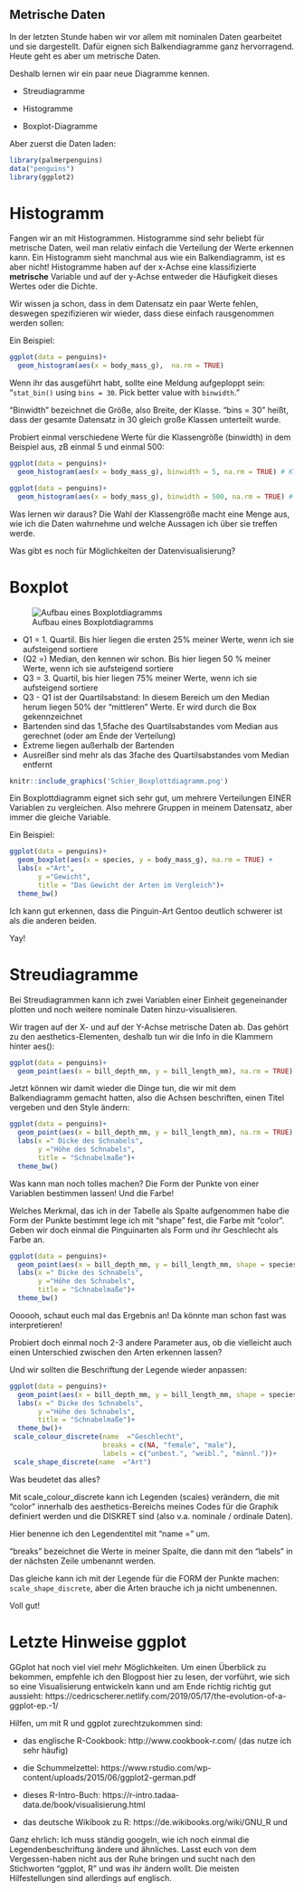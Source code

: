 
## Metrische Daten

In der letzten Stunde haben wir vor allem mit nominalen Daten gearbeitet und sie dargestellt. Dafür eignen sich Balkendiagramme ganz hervorragend. Heute geht es aber um metrische Daten.

Deshalb lernen wir ein paar neue Diagramme kennen.

- Streudiagramme

- Histogramme

- Boxplot-Diagramme 


Aber zuerst die Daten laden:
```r
library(palmerpenguins)
data("penguins")
library(ggplot2)

```


# Histogramm

Fangen wir an mit Histogrammen. Histogramme sind sehr beliebt für metrische Daten, weil man relativ einfach die Verteilung der Werte erkennen kann. Ein Histogramm sieht manchmal aus wie ein Balkendiagramm, ist es aber nicht! Histogramme haben auf der x-Achse eine klassifizierte **metrische** Variable und auf der y-Achse entweder die Häufigkeit dieses Wertes oder die Dichte. 

Wir wissen ja schon, dass in dem Datensatz ein paar Werte fehlen, deswegen spezifizieren wir wieder, dass diese einfach rausgenommen werden sollen:

Ein Beispiel:

```r
ggplot(data = penguins)+
  geom_histogram(aes(x = body_mass_g),  na.rm = TRUE)
```

Wenn ihr das ausgeführt habt, sollte eine Meldung aufgeploppt sein: "`stat_bin()` using `bins = 30`. Pick better value with `binwidth`."

"Binwidth" bezeichnet die Größe, also Breite, der Klasse. "bins = 30" heißt, dass der gesamte Datensatz in 30 gleich große Klassen unterteilt wurde.

Probiert einmal verschiedene Werte für die Klassengröße (binwidth) in dem Beispiel aus, zB einmal 5 und einmal 500:

```r
ggplot(data = penguins)+
  geom_histogram(aes(x = body_mass_g), binwidth = 5, na.rm = TRUE) # Klassengröße 5. Versucht doch einmal andere Werte und schaut, was passiert!
```

```r
ggplot(data = penguins)+
  geom_histogram(aes(x = body_mass_g), binwidth = 500, na.rm = TRUE) # Klassengröße 500. Versucht doch einmal andere Werte und schaut, was passiert!
```



Was lernen wir daraus?
Die Wahl der Klassengröße macht eine Menge aus, wie ich die Daten wahrnehme und welche Aussagen ich über sie treffen werde. 

Was gibt es noch für Möglichkeiten der Datenvisualisierung?


# Boxplot

![Aufbau eines Boxplotdiagramms](Schier_Boxplottdiagramm.png)

- Q1 = 1. Quartil. Bis hier liegen die ersten 25% meiner Werte, wenn ich sie aufsteigend sortiere
- (Q2 =) Median, den kennen wir schon. Bis hier liegen 50 % meiner Werte, wenn ich sie aufsteigend sortiere
- Q3 = 3. Quartil, bis hier liegen 75% meiner Werte, wenn ich sie aufsteigend sortiere
- Q3 - Q1 ist der Quartilsabstand: In diesem Bereich um den Median herum liegen 50% der "mittleren" Werte. Er wird durch die Box gekennzeichnet
- Bartenden sind das 1,5fache des Quartilsabstandes vom Median aus gerechnet (oder am Ende der Verteilung)
- Extreme liegen außerhalb der Bartenden
- Ausreißer sind mehr als das 3fache des Quartilsabstandes vom Median entfernt



```r
knitr::include_graphics('Schier_Boxplottdiagramm.png')
```

Ein Boxplottdiagramm eignet sich sehr gut, um mehrere Verteilungen EINER Variablen zu vergleichen. Also mehrere Gruppen in meinem Datensatz, aber immer die gleiche Variable. 

Ein Beispiel:

```r

ggplot(data = penguins)+
  geom_boxplot(aes(x = species, y = body_mass_g), na.rm = TRUE) + 
  labs(x ="Art",
       y ="Gewicht",
       title = "Das Gewicht der Arten im Vergleich")+
  theme_bw()

```
Ich kann gut erkennen, dass die Pinguin-Art Gentoo deutlich schwerer ist als die anderen beiden.

Yay!



# Streudiagramme

Bei Streudiagrammen kann ich zwei Variablen einer Einheit gegeneinander plotten und noch weitere nominale Daten hinzu-visualisieren.

Wir tragen auf der X- und auf der Y-Achse metrische Daten ab. Das gehört zu den aesthetics-Elementen, deshalb tun wir die Info in die Klammern hinter aes(): 

```r

ggplot(data = penguins)+
  geom_point(aes(x = bill_depth_mm, y = bill_length_mm), na.rm = TRUE)

```

Jetzt können wir damit wieder die Dinge tun, die wir mit dem Balkendiagramm gemacht hatten, also die Achsen beschriften, einen Titel vergeben und den Style ändern:

```r
ggplot(data = penguins)+
  geom_point(aes(x = bill_depth_mm, y = bill_length_mm), na.rm = TRUE) + 
  labs(x =" Dicke des Schnabels",
       y ="Höhe des Schnabels",
       title = "Schnabelmaße")+
  theme_bw()

```

Was kann man noch tolles machen? Die Form der Punkte von einer Variablen bestimmen lassen! 
Und die Farbe! 

Welches Merkmal, das ich in der Tabelle als Spalte aufgenommen habe die Form der Punkte bestimmt lege ich mit "shape" fest, die Farbe mit "color". Geben wir doch einmal die Pinguinarten als Form und ihr Geschlecht als Farbe an.


```r

ggplot(data = penguins)+
  geom_point(aes(x = bill_depth_mm, y = bill_length_mm, shape = species, color = sex), na.rm = TRUE) + 
  labs(x =" Dicke des Schnabels",
       y ="Höhe des Schnabels",
       title = "Schnabelmaße")+
  theme_bw()

```

Oooooh, schaut euch mal das Ergebnis an! 
Da könnte man schon fast was interpretieren! 

Probiert doch einmal noch 2-3 andere Parameter aus, ob die vielleicht auch einen Unterschied zwischen den Arten erkennen lassen?

Und wir sollten die Beschriftung der Legende wieder anpassen:


```r

ggplot(data = penguins)+
  geom_point(aes(x = bill_depth_mm, y = bill_length_mm, shape = species, color = sex), na.rm = TRUE) + 
  labs(x =" Dicke des Schnabels",
       y ="Höhe des Schnabels",
       title = "Schnabelmaße")+
  theme_bw()+
 scale_colour_discrete(name  ="Geschlecht",
                       breaks = c(NA, "female", "male"),
                       labels = c("unbest.", "weibl.", "männl."))+
 scale_shape_discrete(name  ="Art")
```
Was beudetet das alles?

Mit scale_colour_discrete kann ich Legenden (scales) verändern, die mit "color" innerhalb des aesthetics-Bereichs meines Codes für die Graphik definiert werden und die DISKRET sind (also v.a. nominale / ordinale Daten).

Hier benenne ich den Legendentitel mit "name = " um.

"breaks" bezeichnet die Werte in meiner Spalte, die dann mit den "labels" in der nächsten Zeile umbenannt werden.

Das gleiche kann ich mit der Legende für die FORM der Punkte machen: `scale_shape_discrete`, aber die Arten brauche ich ja nicht umbenennen.

Voll gut! 


# Letzte Hinweise ggplot
GGplot hat noch viel viel mehr Möglichkeiten. Um einen Überblick zu bekommen, empfehle ich den Blogpost hier zu lesen, der vorführt, wie sich so eine Visualisierung entwickeln kann und am Ende richtig richtig gut aussieht:
https://cedricscherer.netlify.com/2019/05/17/the-evolution-of-a-ggplot-ep.-1/

Hilfen, um mit R und ggplot zurechtzukommen sind: 

- das englische R-Cookbook: http://www.cookbook-r.com/ (das nutze ich sehr häufig)

- die Schummelzettel: https://www.rstudio.com/wp-content/uploads/2015/06/ggplot2-german.pdf 

- dieses R-Intro-Buch: https://r-intro.tadaa-data.de/book/visualisierung.html

- das deutsche Wikibook zu R: https://de.wikibooks.org/wiki/GNU_R und 

Ganz ehrlich: Ich muss ständig googeln, wie ich noch einmal die Legendenbeschriftung ändere und ähnliches. Lasst euch von dem Vergessen-haben nicht aus der Ruhe bringen und sucht nach den Stichworten "ggplot, R" und was ihr ändern wollt. Die meisten Hilfestellungen sind allerdings auf englisch.

